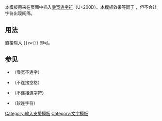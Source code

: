 {{Documentation subpage}}
<!-- PLEASE ADD CATEGORIES AND INTERWIKIS AT THE BOTTOM OF THIS PAGE -->

本模板用来在页面中插入[[零宽连字符]]（U+200D）。本模板效果等同于 {{tlg|nbsp|alttext=不换行空格}} {{code|&nbsp;}}，但不会让字符出现间隔。

== 用法 ==
直接输入 <code><nowiki>{{zwj}}</nowiki></code> 即可。

== 参见 ==
* {{tl|Zwnj}}（零宽不连字）
* {{tl|Spaces}}（不连接空格）
* {{tl|Nbhyph}}（不连接连字符）
* {{tl|Shy}}（软连字符）

<includeonly>
<!-- CATEGORIES AND INTERWIKIS HERE, THANKS -->
[[Category:輸入支援模板]]
[[Category:文字模板]]

</includeonly>